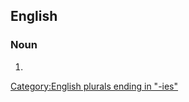 {{also|hush puppies}}

==English==

===Noun===
{{head|en|noun form}}

# {{plural of|en|hushpuppy}}

[[Category:English plurals ending in "-ies"]]